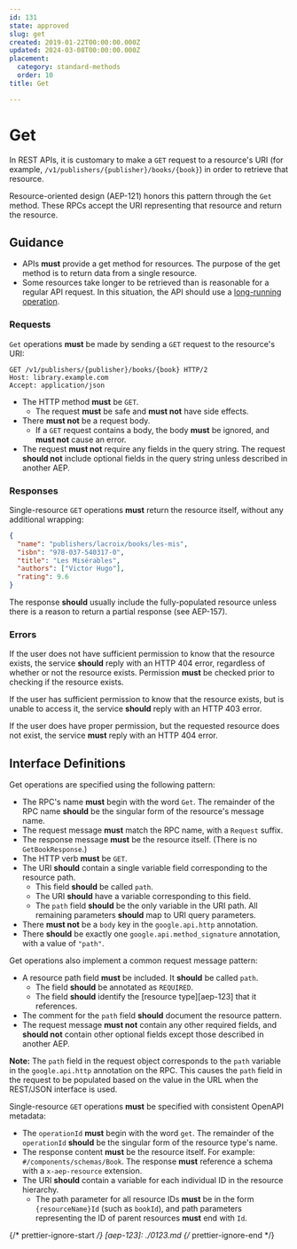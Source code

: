 ```yaml
---
id: 131
state: approved
slug: get
created: 2019-01-22T00:00:00.000Z
updated: 2024-03-08T00:00:00.000Z
placement:
  category: standard-methods
  order: 10
title: Get

--- 
```


# Get

In REST APIs, it is customary to make a `GET` request to a resource's URI (for
example, `/v1/publishers/{publisher}/books/{book}`) in order to retrieve that
resource.

Resource-oriented design (AEP-121) honors this pattern through the `Get`
method. These RPCs accept the URI representing that resource and return the
resource.

## Guidance

 - APIs <b class="font-extrabold	text-red-700">must</b> provide a get method for resources. The purpose of the get method
is to return data from a single resource.
 - Some resources take longer to be retrieved than is reasonable for a regular API request. In this situation, the API should use a [long-running operation](/long-running-operations).

### Requests

`Get` operations <b class="font-extrabold	text-red-700">must</b> be made by sending a `GET` request to the resource's
URI:

```http
GET /v1/publishers/{publisher}/books/{book} HTTP/2
Host: library.example.com
Accept: application/json
```

- The HTTP method <b class="font-extrabold	text-red-700">must</b> be `GET`.
  - The request <b class="font-extrabold	text-red-700">must</b> be safe and <b class="font-extrabold	text-red-700">must not</b> have side effects.
- There <b class="font-extrabold	text-red-700">must not</b> be a request body.
  - If a `GET` request contains a body, the body <b class="font-extrabold	text-red-700">must</b> be ignored, and
    <b class="font-extrabold	text-red-700">must not</b> cause an error.
- The request <b class="font-extrabold	text-red-700">must not</b> require any fields in the query string. The request
  <b class="font-extrabold	text-yellow-700">should not</b> include optional fields in the query string unless described
  in another AEP.

### Responses

Single-resource `GET` operations <b class="font-extrabold	text-red-700">must</b> return the resource itself, without
any additional wrapping:

```json
{
  "name": "publishers/lacroix/books/les-mis",
  "isbn": "978-037-540317-0",
  "title": "Les Misérables",
  "authors": ["Victor Hugo"],
  "rating": 9.6
}
```

The response <b class="font-extrabold	text-yellow-700">should</b> usually include the fully-populated resource unless
there is a reason to return a partial response (see AEP-157).

### Errors

If the user does not have sufficient permission to know that the resource
exists, the service <b class="font-extrabold	text-yellow-700">should</b> reply with an HTTP 404 error, regardless of
whether or not the resource exists. Permission <b class="font-extrabold	text-red-700">must</b> be checked prior to
checking if the resource exists.

If the user has sufficient permission to know that the resource exists, but is
unable to access it, the service <b class="font-extrabold	text-yellow-700">should</b> reply with an HTTP 403 error.

If the user does have proper permission, but the requested resource does not
exist, the service <b class="font-extrabold	text-red-700">must</b> reply with an HTTP 404 error.

## Interface Definitions


<Tabs>
  <TabItem label="Protocol Buffers">
  
  
  Get operations are specified using the following pattern:
  
  <Sample path="../aep.dev/aep/general/0131/get.proto" type="protobuf" token1="rpc GetBook" token2="" />
  
  - The RPC's name <b class="font-extrabold	text-red-700">must</b> begin with the word `Get`. The remainder of the RPC
    name <b class="font-extrabold	text-yellow-700">should</b> be the singular form of the resource's message name.
  - The request message <b class="font-extrabold	text-red-700">must</b> match the RPC name, with a `Request` suffix.
  - The response message <b class="font-extrabold	text-red-700">must</b> be the resource itself. (There is no
    `GetBookResponse`.)
  - The HTTP verb <b class="font-extrabold	text-red-700">must</b> be `GET`.
  - The URI <b class="font-extrabold	text-yellow-700">should</b> contain a single variable field corresponding to the
    resource path.
    - This field <b class="font-extrabold	text-yellow-700">should</b> be called `path`.
    - The URI <b class="font-extrabold	text-yellow-700">should</b> have a variable corresponding to this field.
    - The `path` field <b class="font-extrabold	text-yellow-700">should</b> be the only variable in the URI path. All
      remaining parameters <b class="font-extrabold	text-yellow-700">should</b> map to URI query parameters.
  - There <b class="font-extrabold	text-red-700">must not</b> be a `body` key in the `google.api.http` annotation.
  - There <b class="font-extrabold	text-yellow-700">should</b> be exactly one `google.api.method_signature` annotation,
    with a value of `"path"`.
  
  Get operations also implement a common request message pattern:
  
  <Sample path="../aep.dev/aep/general/0131/get.proto" type="protobuf" token1="message GetBookRequest" token2="" />
  
  - A resource path field <b class="font-extrabold	text-red-700">must</b> be included. It <b class="font-extrabold	text-yellow-700">should</b> be called `path`.
    - The field <b class="font-extrabold	text-yellow-700">should</b> be annotated as `REQUIRED`.
    - The field <b class="font-extrabold	text-yellow-700">should</b> identify the [resource type][aep-123] that it
      references.
  - The comment for the `path` field <b class="font-extrabold	text-yellow-700">should</b> document the resource pattern.
  - The request message <b class="font-extrabold	text-red-700">must not</b> contain any other required fields, and
    <b class="font-extrabold	text-yellow-700">should not</b> contain other optional fields except those described in
    another AEP.
  
  **Note:** The `path` field in the request object corresponds to the `path`
  variable in the `google.api.http` annotation on the RPC. This causes the `path`
  field in the request to be populated based on the value in the URL when the
  REST/JSON interface is used.
  
  
  </TabItem>
  <TabItem label="OpenAPI 3.0">
  
  
  Single-resource `GET` operations <b class="font-extrabold	text-red-700">must</b> be specified with consistent OpenAPI
  metadata:
  
  <Sample path="../aep.dev/aep/general/0131/get.oas.yaml" type="yml" token1="paths" token2="" />
  
  - The `operationId` <b class="font-extrabold	text-red-700">must</b> begin with the word `get`. The remainder of the
    `operationId` <b class="font-extrabold	text-yellow-700">should</b> be the singular form of the resource type's name.
  - The response content <b class="font-extrabold	text-red-700">must</b> be the resource itself. For example:
    `#/components/schemas/Book`. The response <b class="font-extrabold	text-red-700">must</b> reference a schema with a `x-aep-resource` extension.
  - The URI <b class="font-extrabold	text-yellow-700">should</b> contain a variable for each individual ID in the resource
    hierarchy.
    - The path parameter for all resource IDs <b class="font-extrabold	text-red-700">must</b> be in the form
      `{resourceName}Id` (such as `bookId`), and path parameters representing the
      ID of parent resources <b class="font-extrabold	text-red-700">must</b> end with `Id`.
  
  
  </TabItem>
</Tabs>
    

{/* prettier-ignore-start  */}
[aep-123]: ./0123.md
{/* prettier-ignore-end  */}
